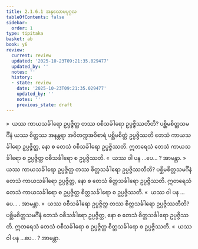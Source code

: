 ```yaml
---
title: 2.1.6.1 အနုလောမပုဂ္ဂလ
tableOfContents: false
sidebar:
  order: 1
type: tipitaka
basket: ab
book: y6
review:
  current: review
  updated: '2025-10-23T09:21:35.029477'
  updated_by: ''
  notes: ''
  history:
  - state: review
    date: '2025-10-23T09:21:35.029477'
    updated_by: ''
    notes: ''
    previous_state: draft
---
```



<ReviewStatus review={frontmatter.review} showDetails={true} />

<HypothesisAnnotation frontmatter={frontmatter} />

<DynamicBreadcrumb />

<Division number="69" book="y6" e="ch" v="34" p="22">

<Paragraph number="327" book="y6">
»  ယဿ ကာယသင်္ခါရော ဥပ္ပဇ္ဇိတ္ထ တဿ ဝစီသင်္ခါရော ဥပ္ပဇ္ဇိဿတီတိ?
</Paragraph>

<Paragraph number="328" book="y6">
ပစ္ဆိမစိတ္တသမင်္ဂီနံ ယဿ စိတ္တဿ အနန္တရာ အဝိတက္ကအဝိစာရံ ပစ္ဆိမစိတ္တံ ဥပ္ပဇ္ဇိဿတိ တေသံ ကာယသင်္ခါရော ဥပ္ပဇ္ဇိတ္ထ, နော စ တေသံ ဝစီသင်္ခါရော ဥပ္ပဇ္ဇိဿတိ. ဣတရေသံ တေသံ ကာယသင်္ခါရော စ ဥပ္ပဇ္ဇိတ္ထ ဝစီသင်္ခါရော စ ဥပ္ပဇ္ဇိဿတိ.
</Paragraph>

<Paragraph number="329" book="y6">
«  ယဿ ဝါ ပန …ပေ… ? အာမန္တာ.
</Paragraph>

<Paragraph number="330" book="y6">
»  ယဿ ကာယသင်္ခါရော ဥပ္ပဇ္ဇိတ္ထ တဿ စိတ္တသင်္ခါရော ဥပ္ပဇ္ဇိဿတီတိ?
</Paragraph>

<Paragraph number="331" book="y6">
ပစ္ဆိမစိတ္တသမင်္ဂီနံ တေသံ ကာယသင်္ခါရော ဥပ္ပဇ္ဇိတ္ထ, နော စ တေသံ စိတ္တသင်္ခါရော ဥပ္ပဇ္ဇိဿတိ. ဣတရေသံ တေသံ ကာယသင်္ခါရော စ ဥပ္ပဇ္ဇိတ္ထ စိတ္တသင်္ခါရော စ ဥပ္ပဇ္ဇိဿတိ.
</Paragraph>

<Paragraph number="332" book="y6">
«  ယဿ ဝါ ပန …ပေ… . အာမန္တာ.
</Paragraph>

</Division>
<Division number="70" book="y6" e="ch" v="34" p="23">

<Paragraph number="333" book="y6">
»  ယဿ ဝစီသင်္ခါရော ဥပ္ပဇ္ဇိတ္ထ တဿ စိတ္တသင်္ခါရော ဥပ္ပဇ္ဇိဿတီတိ?
</Paragraph>

<Paragraph number="334" book="y6">
ပစ္ဆိမစိတ္တသမင်္ဂီနံ တေသံ ဝစီသင်္ခါရော ဥပ္ပဇ္ဇိတ္ထ, နော စ တေသံ စိတ္တသင်္ခါရော ဥပ္ပဇ္ဇိဿတိ. ဣတရေသံ တေသံ ဝစီသင်္ခါရော စ ဥပ္ပဇ္ဇိတ္ထ စိတ္တသင်္ခါရော စ ဥပ္ပဇ္ဇိဿတိ.
</Paragraph>

<Paragraph number="335" book="y6">
«  ယဿ ဝါ ပန …ပေ… ? အာမန္တာ.
</Paragraph>
</Division>